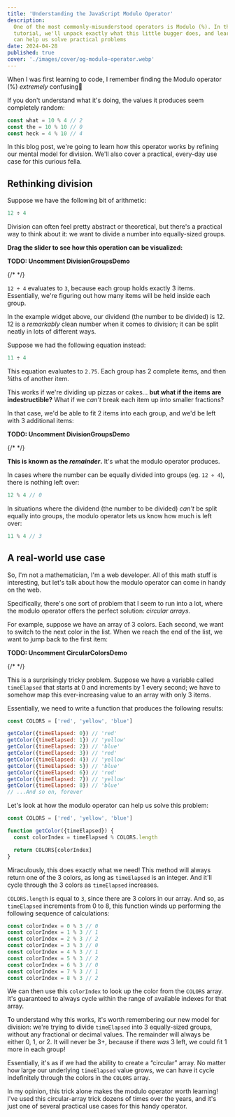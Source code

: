 ```yaml
---
title: 'Understanding the JavaScript Modulo Operator'
description:
  One of the most commonly-misunderstood operators is Modulo (%). In this
  tutorial, we'll unpack exactly what this little bugger does, and learn how it
  can help us solve practical problems
date: 2024-04-28
published: true
cover: './images/cover/og-modulo-operator.webp'
---
```


When I was first learning to code, I remember finding the Modulo operator (%)
_extremely_ confusing😬

If you don't understand what it's doing, the values it produces seem completely
random:

```js
const what = 10 % 4 // 2
const the = 10 % 10 // 0
const heck = 4 % 10 // 4
```

In this blog post, we're going to learn how this operator works by refining our
mental model for division. We'll also cover a practical, every-day use case for
this curious fella.

## Rethinking division

Suppose we have the following bit of arithmetic:

```js
12 ÷ 4
```

Division can often feel pretty abstract or theoretical, but there's a practical
way to think about it: we want to divide a number into equally-sized groups.

**Drag the slider to see how this operation can be visualized:**

**TODO: Uncomment DivisionGroupsDemo**

{/* <DivisionGroupsDemo /> */}

`12 ÷ 4` evaluates to `3`, because each group holds exactly 3 items.
Essentially, we're figuring out how many items will be held inside each group.

In the example widget above, our dividend (the number to be divided) is 12. 12
is a _remarkably_ clean number when it comes to division; it can be split neatly
in lots of different ways.

Suppose we had the following equation instead:

```js
11 ÷ 4
```

This equation evaluates to `2.75`. Each group has 2 complete items, and then
¾ths of another item.

This works if we're dividing up pizzas or cakes… **but what if the items are
indestructible?** What if we _can't_ break each item up into smaller fractions?

In that case, we'd be able to fit 2 items into each group, and we'd be left with
3 additional items:

**TODO: Uncomment DivisionGroupsDemo**

{/* <DivisionGroupsDemo includeRemainderArea={true} numOfItems={11} initialNumOfGroups={4} /> */}

**This is known as the _remainder_.** It's what the modulo operator produces.

In cases where the number can be equally divided into groups (eg. `12 ÷ 4`),
there is nothing left over:

```js
12 % 4 // 0
```

In situations where the dividend (the number to be divided) _can't_ be split
equally into groups, the modulo operator lets us know how much is left over:

```js
11 % 4 // 3
```

## A real-world use case

So, I'm not a mathematician, I'm a web developer. All of this math stuff is
interesting, but let's talk about how the modulo operator can come in handy on
the web.

Specifically, there's one sort of problem that I seem to run into a lot, where
the modulo operator offers the perfect solution: _circular arrays._

For example, suppose we have an array of 3 colors. Each second, we want to
switch to the next color in the list. When we reach the end of the list, we want
to jump back to the first item:

**TODO: Uncomment CircularColorsDemo**

{/* <CircularColorsDemo /> */}

This is a surprisingly tricky problem. Suppose we have a variable called
`timeElapsed` that starts at 0 and increments by 1 every second; we have to
somehow map this ever-increasing value to an array with only 3 items.

Essentially, we need to write a function that produces the following results:

```js
const COLORS = ['red', 'yellow', 'blue']

getColor({timeElapsed: 0}) // 'red'
getColor({timeElapsed: 1}) // 'yellow'
getColor({timeElapsed: 2}) // 'blue'
getColor({timeElapsed: 3}) // 'red'
getColor({timeElapsed: 4}) // 'yellow'
getColor({timeElapsed: 5}) // 'blue'
getColor({timeElapsed: 6}) // 'red'
getColor({timeElapsed: 7}) // 'yellow'
getColor({timeElapsed: 8}) // 'blue'
// ...And so on, forever
```

Let's look at how the modulo operator can help us solve this problem:

```js
const COLORS = ['red', 'yellow', 'blue']

function getColor({timeElapsed}) {
  const colorIndex = timeElapsed % COLORS.length

  return COLORS[colorIndex]
}
```

Miraculously, this does exactly what we need! This method will always return one
of the 3 colors, as long as `timeElapsed` is an integer. And it'll cycle through
the 3 colors as `timeElapsed` increases.

`COLORS.length` is equal to `3`, since there are 3 colors in our array. And so,
as `timeElapsed` increments from 0 to 8, this function winds up performing the
following sequence of calculations:

```js
const colorIndex = 0 % 3 // 0
const colorIndex = 1 % 3 // 1
const colorIndex = 2 % 3 // 2
const colorIndex = 3 % 3 // 0
const colorIndex = 4 % 3 // 1
const colorIndex = 5 % 3 // 2
const colorIndex = 6 % 3 // 0
const colorIndex = 7 % 3 // 1
const colorIndex = 8 % 3 // 2
```

We can then use this `colorIndex` to look up the color from the `COLORS` array.
It's guaranteed to always cycle within the range of available indexes for that
array.

To understand why this works, it's worth remembering our new model for division:
we're trying to divide `timeElapsed` into 3 equally-sized groups, without any
fractional or decimal values. The remainder will always be either 0, 1, or 2. It
will never be 3+, because if there _was_ 3 left, we could fit 1 more in each
group!

Essentially, it's as if we had the ability to create a “circular” array. No
matter how large our underlying `timeElapsed` value grows, we can have it cycle
indefinitely through the colors in the `COLORS` array.

In my opinion, this trick alone makes the modulo operator worth learning! I've
used this circular-array trick dozens of times over the years, and it's just one
of several practical use cases for this handy operator.
